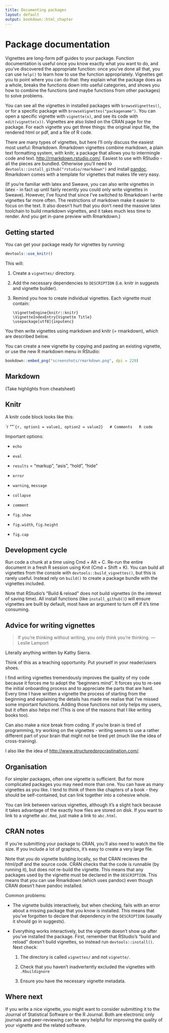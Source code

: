```yaml
---
title: Documenting packages
layout: default
output: bookdown::html_chapter
---
```


# Package documentation {#vignettes}

Vignettes are long-form pdf guides to your package. Function documentation is useful once you know exactly what you want to do, and you've discovered the appropriate function: once you've done all that, you can use `help()` to learn how to use the function appropriately. Vignettes get you to point where you can do that: they explain what the package does as a whole, breaks the functions down into useful categories, and shows you how to combine the functions (and maybe functions from other packages) to solve problems.

You can see all the vignettes in installed packages with `browseVignettes()`, or for a specific package with `browseVignettes("packagename")`. You can open a specific vignette with `vignette(x)`, and see its code with `edit(vignette(x))`. Vignettes are also listed on the CRAN page for the package. For each vignette you get three things: the original input file, the rendered html or pdf, and a file of R code. 

There are many types of vignettes, but here I'll only discuss the easiest most useful: Rmarkdown. Rmarkdown vignettes combine markdown, a plain text formatting system, with knitr, a package that allows you to intermingle code and text.  <http://rmarkdown.rstudio.com/>.  Easiest to use with RStudio - all the pieces are bundled. Otherwise you'll need to `devtools::install_github("rstudio/rmarkdown")` and install [pandoc](http://johnmacfarlane.net/pandoc/installing.html).  Rmarkdown comes with a template for vignettes that makes life very easy.

(If you're familiar with latex and Sweave, you can also write vignettes in latex - in fact up until fairly recently you could only write vignettes in Sweave). However, I've found that since I've switched to Rmarkdown I write vignettes far more often. The restrictions of markdown make it easier to focus on the text. It also doesn't hurt that you don't need the massive latex toolchain to build rmarkdown vignettes, and it takes much less time to render. And you get in-pane preview with Rmarkdown.)

## Getting started

You can get your package ready for vignettes by running:

```r
devtools::use_knitr()
```

This will:

1.  Create a `vignettes/` directory.

1.  Add the necessary dependencies to `DESCRIPTION` (i.e. knitr in suggests and 
    vignette builder).

1.  Remind you how to create individual vignettes.  Each vignette must contain:

    ```
    \VignetteEngine{knitr::knitr}
    \VignetteIndexEntry{Vignette Title}
    \usepackage[utf8]{inputenc}
    ```

You then write vignettes using markdown and knitr (= rmarkdown), which are described below.

You can create a new vignette by copying and pasting an existing vignette, or use the new R markdown menu in RStudio:

```r
bookdown::embed_png("screenshots/rmarkdown.png", dpi = 220)
```

## Markdown {#markdown}

(Take highlights from cheatsheet)

## Knitr

A knitr code block looks like this:

  `r ""````{r, option1 = value1, option2 = value2}
  # Comments
  R code
  ```

Important options:

* `echo`
* `eval`
* `results` = "markup", "asis", "hold", "hide"
* `error`
* `warning`, `message`

* `collapse`
* `comment`

* `fig.show`
* `fig.width`, `fig.height`
* `fig.cap`

## Development cycle

Run code a chunk at a time using Cmd + Alt + C. Re-run the entire document in a fresh R session using Knit (Cmd + Shift + K). You can build all vignettes from the console with `devtools::build_vignettes()`, but this is rarely useful. Instead rely on `build()` to create a package bundle with the vignettes included.

Note that RStudio's "Build & reload" does not build vignettes (in the interest of saving time). All install functions (like `install_github()`) will ensure vignettes are built by default, most have an argument to turn off if it's time consuming.

## Advice for writing vignettes

> If you're thinking without writing, you only think you're thinking.
> --- Leslie Lamport

Literally anything written by Kathy Sierra.

Think of this as a teaching opportunity.  Put yourself in your reader/users shoes.

I find writing vignettes tremendously improves the quality of my code because it forces me to adopt the "beginners mind". It forces you to re-see the initial onboarding process and to appreciate the parts that are hard.  Every time I have written a vignette the process of starting from the beginning and explaining the details has made me realise that I've missed some important functions. Adding those functions not only helps my users, but it often also helps me!  (This is one of the reasons that I like writing books too). 

Can also make a nice break from coding. If you're brain is tired of programming, try working on the vignettes - writing seems to use a rather different part of your brain that might not be tired yet (much like the idea of cross-training). 

I also like the idea of <http://www.structuredprocrastination.com/>.

## Organisation

For simpler packages, often one vignette is sufficient. But for more complicated packages you may need more than one. You can have as many vignettes as you like. I tend to think of them like chapters of a book - they should be self-contained, but can link together into a cohesive whole. 

You can link between various vignettes, although it's a slight hack because it takes advantage of the exactly how files are stored on disk. If you want to link to a vignette `abc.Rmd`, just make a link to `abc.html`.

## CRAN notes

If you're submitting your package to CRAN, you'll also need to watch the file size. If you include a lot of graphics, it's easy to create a very large file.

Note that you do vignette building locally, so that CRAN recieves the html/pdf and the source code. CRAN checks that the code is runnable (by running it), but does not re-build the vignette. This means that any packages used by the vignette must be declared in the `DESCRIPTION`. This means that you can use Rmarkdown (which uses pandoc) even though CRAN doesn't have pandoc installed.

Common problems:

*   The vignette builds interactively, but when checking, fails with an error 
    about a missing package that you know is installed. This means that you've
    forgotten to declare that dependency in the `DESCRIPTION` (usually it should
    go in suggests).

*   Everything works interactively, but the vignette doesn't show up after you've
    installed the package. First, remember that RStudio's "build and reload" 
    doesn't build vignettes, so instead run `devtools::install()`. Next check:
  
    1. The directory is called `vignettes/` and not `vignette/`.

    1. Check that you haven't inadvertently excluded the vignettes with
       `.Rbuildignore`
       
    1. Ensure you have the necessary vignette metadata.

## Where next

If you write a nice vignette, you might want to consider submitting it to the Journal of Statistical Software or the R Journal. Both are electronic only journals and peer-reviewing can be very helpful for improving the quality of your vignette and the related software.


